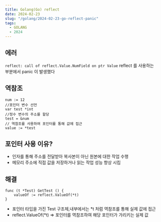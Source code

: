 ```yaml
---
title: Golang(Go) reflect
date: 2024-02-23
slug: "/golang/2024-02-23-go-reflect-panic"
tags:
  - GOLANG
  - 2024
---
```

##  에러
`reflect: call of reflect.Value.NumField on ptr Value`
reflect 를 사용하는 부분에서 panic 이 발생했다


## 역참조
```
num := 12
//포인터 변수 선언
var test *int
//정수 변수의 주소를 할당
test = &num
// 역참조를 사용하여 포인터를 통해 값에 접근
value := *test
```

## 포인터 사용 이유?
* 인자를 통해 주소를 전달받아 복사본이 아닌 원본에 대한 작업 수행
* 메모리 주소에 직접 값을 저장하거나 읽는 작업 성능 향상 시킴


## 해결
```
func (t *Test) GetTest () {
    valueOf := reflect.ValueOf(*t)
}
```
* 포인터 타입을 가진 Test 구조체,내부에서는  *t 처럼 역참조를 통해 실제 값에 접근
* reflect.ValueOf(*t) =>  포인터를 역참조하여 해당 포인터가 가리키는 실제 값